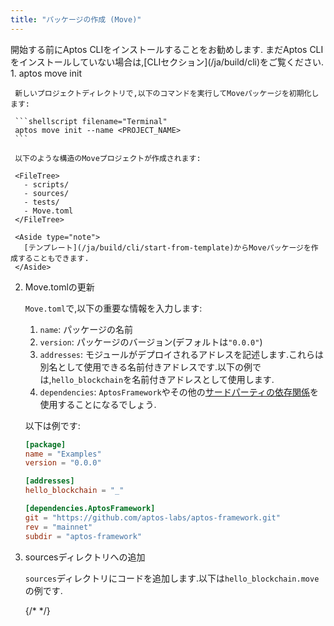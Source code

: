 ```yaml
---
title: "パッケージの作成 (Move)"
---
```



<Aside type="note">
  開始する前にAptos CLIをインストールすることをお勧めします.
  まだAptos CLIをインストールしていない場合は,[CLIセクション](/ja/build/cli)をご覧ください.
</Aside>

<Steps>
  1. aptos move init

     新しいプロジェクトディレクトリで,以下のコマンドを実行してMoveパッケージを初期化します:

     ```shellscript filename="Terminal"
     aptos move init --name <PROJECT_NAME>
     ```

     以下のような構造のMoveプロジェクトが作成されます:

     <FileTree>
       - scripts/
       - sources/
       - tests/
       - Move.toml
     </FileTree>

     <Aside type="note">
       [テンプレート](/ja/build/cli/start-from-template)からMoveパッケージを作成することもできます.
     </Aside>

  2. Move.tomlの更新

     `Move.toml`で,以下の重要な情報を入力します:

     1. `name`: パッケージの名前
     2. `version`: パッケージのバージョン(デフォルトは`"0.0.0"`)
     3. `addresses`: モジュールがデプロイされるアドレスを記述します.これらは別名として使用できる名前付きアドレスです.以下の例では,`hello_blockchain`を名前付きアドレスとして使用します.
     4. `dependencies`: `AptosFramework`やその他の[サードパーティの依存関係](/ja/build/smart-contracts/third-party-dependencies)を使用することになるでしょう.

     以下は例です:

     ```toml filename="Move.toml"
     [package]
     name = "Examples"
     version = "0.0.0"

     [addresses]
     hello_blockchain = "_"

     [dependencies.AptosFramework]
     git = "https://github.com/aptos-labs/aptos-framework.git"
     rev = "mainnet"
     subdir = "aptos-framework"
     ```

  3. sourcesディレクトリへの追加

     `sources`ディレクトリにコードを追加します.以下は`hello_blockchain.move`の例です.

     {/* <RemoteCodeblock permalink="https://github.com/aptos-labs/aptos-core/blob/afd3706c17bcccfb39a9d6059aecbfa648ed295d/aptos-move/move-examples/hello_blockchain/sources/hello_blockchain.move#L1-L64"></RemoteCodeblock> */}
</Steps>

